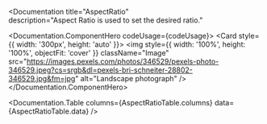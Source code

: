 

<Documentation 
  title="AspectRatio"  
  description="Aspect Ratio is used to set the desired ratio."
>
  <Documentation.ComponentHero codeUsage={codeUsage}>
    <Card style={{ width: '300px', height: 'auto' }}>
      <AspectRatio ratio="4/3">
        <img
          style={{ width: '100%', height: '100%', objectFit: 'cover' }}
          className="Image"
          src="https://images.pexels.com/photos/346529/pexels-photo-346529.jpeg?cs=srgb&dl=pexels-bri-schneiter-28802-346529.jpg&fm=jpg"
          alt="Landscape photograph"
        />
      </AspectRatio>
    </Card>
  </Documentation.ComponentHero>
  
  <Documentation.Table 
    columns={AspectRatioTable.columns} 
    data={AspectRatioTable.data} 
  />
</Documentation>